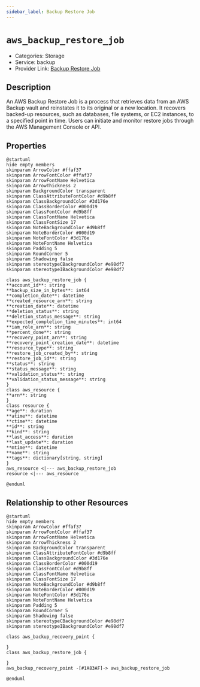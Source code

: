 ```yaml
---
sidebar_label: Backup Restore Job
---
```


# `aws_backup_restore_job`

- Categories: Storage
- Service: backup
- Provider Link: [Backup Restore Job](https://docs.aws.amazon.com/aws-backup/latest/devguide/restoring-a-backup.html)

## Description
An AWS Backup Restore Job is a process that retrieves data from an AWS Backup vault and reinstates it to its original or a new location. It recovers backed-up resources, such as databases, file systems, or EC2 instances, to a specified point in time. Users can initiate and monitor restore jobs through the AWS Management Console or API.

## Properties
<ZoomPanPinch>

```kroki imgType="plantuml" imgAlt="Diagram of Backup Restore Job data model"
@startuml
hide empty members
skinparam ArrowColor #ffaf37
skinparam ArrowFontColor #ffaf37
skinparam ArrowFontName Helvetica
skinparam ArrowThickness 2
skinparam BackgroundColor transparent
skinparam ClassAttributeFontColor #d9b8ff
skinparam ClassBackgroundColor #3d176e
skinparam ClassBorderColor #000d19
skinparam ClassFontColor #d9b8ff
skinparam ClassFontName Helvetica
skinparam ClassFontSize 17
skinparam NoteBackgroundColor #d9b8ff
skinparam NoteBorderColor #000d19
skinparam NoteFontColor #3d176e
skinparam NoteFontName Helvetica
skinparam Padding 5
skinparam RoundCorner 5
skinparam Shadowing false
skinparam stereotypeCBackgroundColor #e98df7
skinparam stereotypeIBackgroundColor #e98df7

class aws_backup_restore_job {
**account_id**: string
**backup_size_in_bytes**: int64
**completion_date**: datetime
**created_resource_arn**: string
**creation_date**: datetime
**deletion_status**: string
**deletion_status_message**: string
**expected_completion_time_minutes**: int64
**iam_role_arn**: string
**percent_done**: string
**recovery_point_arn**: string
**recovery_point_creation_date**: datetime
**resource_type**: string
**restore_job_created_by**: string
**restore_job_id**: string
**status**: string
**status_message**: string
**validation_status**: string
**validation_status_message**: string
}
class aws_resource {
**arn**: string
}
class resource {
**age**: duration
**atime**: datetime
**ctime**: datetime
**id**: string
**kind**: string
**last_access**: duration
**last_update**: duration
**mtime**: datetime
**name**: string
**tags**: dictionary[string, string]
}
aws_resource <|--- aws_backup_restore_job
resource <|--- aws_resource

@enduml
```

</ZoomPanPinch>


## Relationship to other Resources
<ZoomPanPinch>

```kroki imgType="plantuml" imgAlt="Diagram of Backup Restore Job resource relationships"
@startuml
hide empty members
skinparam ArrowColor #ffaf37
skinparam ArrowFontColor #ffaf37
skinparam ArrowFontName Helvetica
skinparam ArrowThickness 2
skinparam BackgroundColor transparent
skinparam ClassAttributeFontColor #d9b8ff
skinparam ClassBackgroundColor #3d176e
skinparam ClassBorderColor #000d19
skinparam ClassFontColor #d9b8ff
skinparam ClassFontName Helvetica
skinparam ClassFontSize 17
skinparam NoteBackgroundColor #d9b8ff
skinparam NoteBorderColor #000d19
skinparam NoteFontColor #3d176e
skinparam NoteFontName Helvetica
skinparam Padding 5
skinparam RoundCorner 5
skinparam Shadowing false
skinparam stereotypeCBackgroundColor #e98df7
skinparam stereotypeIBackgroundColor #e98df7

class aws_backup_recovery_point {

}
class aws_backup_restore_job {

}
aws_backup_recovery_point -[#1A83AF]-> aws_backup_restore_job

@enduml
```

</ZoomPanPinch>





